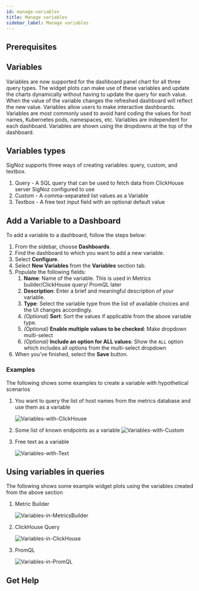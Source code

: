 ```yaml
---
id: manage-variables
title: Manage variables
sidebar_label: Manage variables
---
```



## Prerequisites

<PrereqsInstrument />


## Variables

Variables are now supported for the dashboard panel chart for all three query types. The widget plots can make use of these variables and update the charts dynamically without having to update the query for each value. When the value of the variable changes the refreshed dashboard will reflect the new value. Variables allow users to make interactive dashboards. Variables are most commonly used to avoid hard coding the values for host names, Kubernetes pods, namespaces, etc. Variables are independent for each dashboard. Variables are shown using the dropdowns at the top of the dashboard.


## Variables types

SigNoz supports three ways of creating variables: query, custom, and textbox.

1. Query   - A SQL query that can be used to fetch data from ClickHouse server SigNoz configured to use
2. Custom  - A comma-separated list values as a Variable
3. Textbox - A free text input field with an optional default value

## Add a Variable to a Dashboard

To add a variable to a dashboard, follow the steps below:

1. From the sidebar, choose **Dashboards**.
2. Find the dashboard to which you want to add a new variable.
3. Select **Configure**.
4. Select **New Variables** from the **Variables** section tab.
5. Populate the following fields:
    1. **Name**: Name of the variable. This is used in Metrics builder/ClickHouse query/ PromQL later
    2. **Description**: Enter a brief and meaningful description of your variable.
    3. **Type**: Select the variable type from the list of available choices and the UI changes accordingly.
    4. _(Optional)_ **Sort**: Sort the values if applicable from the above variable type.
    5. _(Optional)_ **Enable multiple values to be checked**: Make dropdown multi-select
    6. _(Optional)_ **Include an option for ALL values**: Show the `ALL` option which includes all options from the multi-select dropdown
6.  When you’ve finished, select the **Save** button.

### Examples

The following shows some examples to create a variable with hypothetical scenarios

1. You want to query the list of host names from the metrics database and use them as a variable

    ![Variables-with-ClickHouse](/images/docs/var-with-clickhouse-query.png)


2. Some list of known endpoints as a variable
    ![Variables-with-Custom](/images/docs/custom-endpoint-vars.png)


3. Free text as a variable

    ![Variables-with-Text](/images/docs/text-box-limit-variable.png)

## Using variables in queries

The following shows some example widget plots using the variables created from the above section

1. Metric Builder

    ![Variables-in-MetricsBuilder](/images/docs/query-builder-with-host_name-var.png)

2. ClickHouse Query

    ![Variables-in-ClickHouse](/images/docs/req-rate-chart-with-promql-query-and-var.png)

3. PromQL

    ![Variables-in-PromQL](/images/docs/custom-endpoint-vars.png)


## Get Help

<GetHelp />